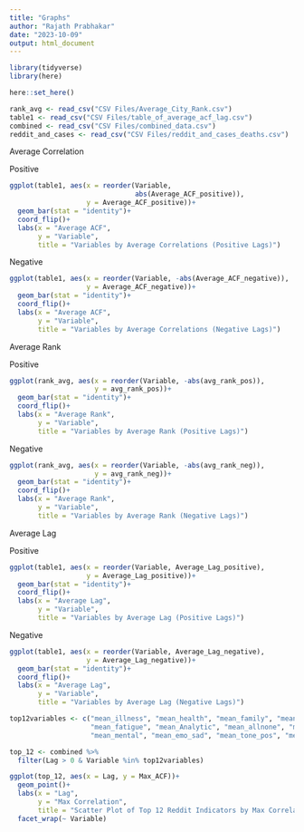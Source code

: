 ```yaml
---
title: "Graphs"
author: "Rajath Prabhakar"
date: "2023-10-09"
output: html_document
---
```

```r
library(tidyverse)
library(here)

```
```r
here::set_here()
```

```r
rank_avg <- read_csv("CSV Files/Average_City_Rank.csv")
table1 <- read_csv("CSV Files/table_of_average_acf_lag.csv")
combined <- read_csv("CSV Files/combined_data.csv")
reddit_and_cases <- read_csv("CSV Files/reddit_and_cases_deaths.csv")
```
Average Correlation

Positive
```r
ggplot(table1, aes(x = reorder(Variable,
                               abs(Average_ACF_positive)),
                   y = Average_ACF_positive))+
  geom_bar(stat = "identity")+
  coord_flip()+
  labs(x = "Average ACF",
       y = "Variable",
       title = "Variables by Average Correlations (Positive Lags)")

```

Negative

```r
ggplot(table1, aes(x = reorder(Variable, -abs(Average_ACF_negative)),
                   y = Average_ACF_negative))+
  geom_bar(stat = "identity")+
  coord_flip()+
  labs(x = "Average ACF",
       y = "Variable",
       title = "Variables by Average Correlations (Negative Lags)")
```

Average Rank

Positive

```r
ggplot(rank_avg, aes(x = reorder(Variable, -abs(avg_rank_pos)),
                     y = avg_rank_pos))+
  geom_bar(stat = "identity")+
  coord_flip()+
  labs(x = "Average Rank",
       y = "Variable",
       title = "Variables by Average Rank (Positive Lags)")
```


Negative

```r
ggplot(rank_avg, aes(x = reorder(Variable, -abs(avg_rank_neg)),
                     y = avg_rank_neg))+
  geom_bar(stat = "identity")+
  coord_flip()+
  labs(x = "Average Rank",
       y = "Variable",
       title = "Variables by Average Rank (Negative Lags)")
```

Average Lag

Positive
```r
ggplot(table1, aes(x = reorder(Variable, Average_Lag_positive), 
                   y = Average_Lag_positive))+
  geom_bar(stat = "identity")+
  coord_flip()+
  labs(x = "Average Lag",
       y = "Variable",
       title = "Variables by Average Lag (Positive Lags)")
```

Negative
```r
ggplot(table1, aes(x = reorder(Variable, Average_Lag_negative), 
                   y = Average_Lag_negative))+
  geom_bar(stat = "identity")+
  coord_flip()+
  labs(x = "Average Lag",
       y = "Variable",
       title = "Variables by Average Lag (Negative Lags)")
```



```r
top12variables <- c("mean_illness", "mean_health", "mean_family", "mean_Tone",
                    "mean_fatigue", "mean_Analytic", "mean_allnone", "mean_emo_pos",
                    "mean_mental", "mean_emo_sad", "mean_tone_pos", "mean_emotion")

top_12 <- combined %>% 
  filter(Lag > 0 & Variable %in% top12variables)

ggplot(top_12, aes(x = Lag, y = Max_ACF))+
  geom_point()+
  labs(x = "Lag",
       y = "Max Correlation", 
       title = "Scatter Plot of Top 12 Reddit Indicators by Max Correlation")+
  facet_wrap(~ Variable)

```

